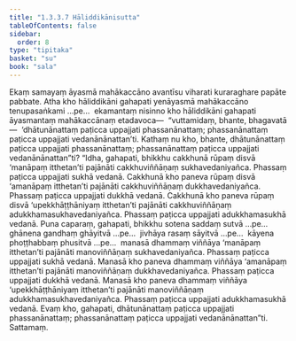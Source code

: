 ```yaml
---
title: "1.3.3.7 Hāliddikānisutta"
tableOfContents: false
sidebar:
  order: 8
type: "tipitaka"
basket: "su"
book: "sala"
---
```



<DynamicBreadcrumb />

<Division number="130" book="sala" bookNo="13" page="332">

<Paragraph number="743" book="sala">
Ekaṃ samayaṃ āyasmā mahākaccāno avantīsu viharati kuraraghare papāte pabbate. Atha kho hāliddikāni gahapati yenāyasmā mahākaccāno tenupasaṅkami …pe…  ekamantaṃ nisinno kho hāliddikāni gahapati āyasmantaṃ mahākaccānaṃ etadavoca—  “vuttamidaṃ, bhante, bhagavatā—  ‘dhātunānattaṃ paṭicca uppajjati phassanānattaṃ; phassanānattaṃ paṭicca uppajjati vedanānānattan’ti. Kathaṃ nu kho, bhante, dhātunānattaṃ paṭicca uppajjati phassanānattaṃ; phassanānattaṃ paṭicca uppajjati vedanānānattan”ti? “Idha, gahapati, bhikkhu cakkhunā rūpaṃ disvā ‘manāpaṃ itthetan’ti pajānāti cakkhuviññāṇaṃ sukhavedaniyañca. Phassaṃ paṭicca uppajjati sukhā vedanā. Cakkhunā kho paneva rūpaṃ disvā ‘amanāpaṃ itthetan’ti pajānāti cakkhuviññāṇaṃ dukkhavedaniyañca. Phassaṃ paṭicca uppajjati dukkhā vedanā. Cakkhunā kho paneva rūpaṃ disvā ‘upekkhāṭṭhāniyaṃ itthetan’ti pajānāti cakkhuviññāṇaṃ adukkhamasukhavedaniyañca. Phassaṃ paṭicca uppajjati adukkhamasukhā vedanā.
</Paragraph>

<Paragraph number="744" book="sala">
Puna caparaṃ, gahapati, bhikkhu sotena saddaṃ sutvā …pe…  ghānena gandhaṃ ghāyitvā …pe…  jivhāya rasaṃ sāyitvā …pe…  kāyena phoṭṭhabbaṃ phusitvā …pe…  manasā dhammaṃ viññāya ‘manāpaṃ itthetan’ti pajānāti manoviññāṇaṃ sukhavedaniyañca. Phassaṃ paṭicca uppajjati sukhā vedanā. Manasā kho paneva dhammaṃ viññāya ‘amanāpaṃ itthetan’ti pajānāti manoviññāṇaṃ dukkhavedaniyañca. Phassaṃ paṭicca uppajjati dukkhā vedanā. Manasā kho paneva dhammaṃ viññāya ‘upekkhāṭṭhāniyaṃ itthetan’ti pajānāti manoviññāṇaṃ adukkhamasukhavedaniyañca. Phassaṃ paṭicca uppajjati adukkhamasukhā vedanā. Evaṃ kho, gahapati, dhātunānattaṃ paṭicca uppajjati phassanānattaṃ; phassanānattaṃ paṭicca uppajjati vedanānānattan”ti.

</Paragraph>
</Division>

<Paragraph number="745" type="center" book="sala">
Sattamaṃ.
</Paragraph>